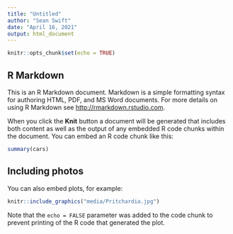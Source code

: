 ```yaml
---
title: "Untitled"
author: "Sean Swift"
date: "April 16, 2021"
output: html_document
---
```


```r
knitr::opts_chunk$set(echo = TRUE)
```

## R Markdown

This is an R Markdown document. Markdown is a simple formatting syntax for authoring HTML, PDF, and MS Word documents. For more details on using R Markdown see <http://rmarkdown.rstudio.com>.

When you click the **Knit** button a document will be generated that includes both content as well as the output of any embedded R code chunks within the document. You can embed an R code chunk like this:

```r
summary(cars)
```

## Including photos

You can also embed plots, for example:

```r
knitr::include_graphics("media/Pritchardia.jpg")
```

Note that the `echo = FALSE` parameter was added to the code chunk to prevent printing of the R code that generated the plot.
